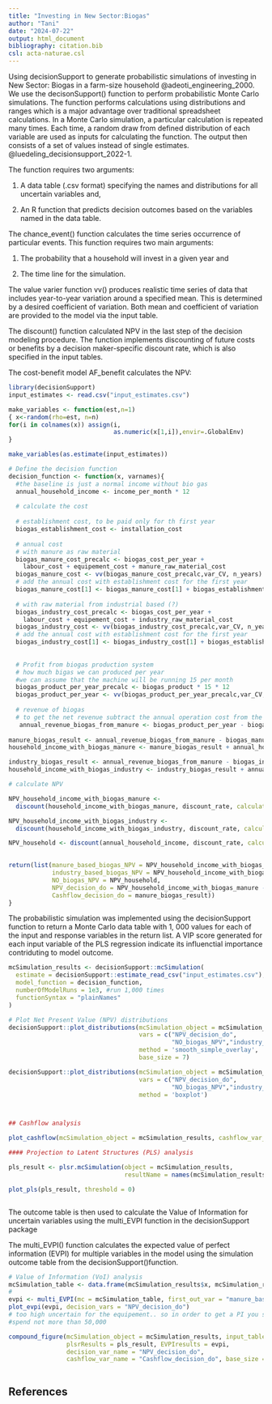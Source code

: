 ---
title: "Investing in New Sector:Biogas"
author: "Tani"
date: "2024-07-22"
output: html_document
bibliography: citation.bib
csl: acta-naturae.csl
---
Using decisionSupport to generate probabilistic simulations of  investing in New Sector: Biogas in a farm-size household @adeoti_engineering_2000.
We use the decisonSupport() function to perform probabilistic Monte Carlo simulations. The function performs calculations using distributions and ranges which is a major advantage over traditional spreadsheet calculations. In a Monte Carlo simulation, a particular calculation is repeated many times. Each time, a random draw from defined distribution of each variable are used as inputs for calculating the function. The output then consists of a set of values instead of single estimates. @luedeling_decisionsupport_2022-1.

The function requires two arguments:

1. A data table (.csv format) specifying the names and distributions for all uncertain variables and,

2. An R function that predicts decision outcomes based on the variables named in the data table.

The chance_event() function calculates the time series occurrence of particular events. This function requires two main arguments:

1. The probability that a  household will invest in a given year and

2. The time line for the simulation.

The value varier function vv() produces realistic time series of data that includes year-to-year variation around a specified mean. This is determined by a desired coefficient of variation. Both mean and coefficient of variation are provided to the model via the input table.

The discount() function calculated NPV in the last step of the decision modeling procedure. The function implements discounting of future costs or benefits by a decision maker-specific discount rate, which is also specified in the input tables.

The cost-benefit model AF_benefit calculates the NPV:

```{r }
library(decisionSupport)
input_estimates <- read.csv("input_estimates.csv")

make_variables <- function(est,n=1)
{ x<-random(rho=est, n=n)
for(i in colnames(x)) assign(i,
                             as.numeric(x[1,i]),envir=.GlobalEnv)
}

make_variables(as.estimate(input_estimates))
```

```{r}

# Define the decision function
decision_function <- function(x, varnames){
  #the baseline is just a normal income without bio gas
  annual_household_income <- income_per_month * 12 
  
  # calculate the cost 
  
  # establishment cost, to be paid only for th first year
  biogas_establishment_cost <- installation_cost
  
  # annual cost
  # with manure as raw material
  biogas_manure_cost_precalc <- biogas_cost_per_year + 	
    labour_cost + equipement_cost + manure_raw_material_cost
  biogas_manure_cost <- vv(biogas_manure_cost_precalc,var_CV, n_years)
  # add the annual cost with establishment cost for the first year
  biogas_manure_cost[1] <- biogas_manure_cost[1] + biogas_establishment_cost
  
  # with raw material from industrial based (?)
  biogas_industry_cost_precalc <- biogas_cost_per_year + 	
    labour_cost + equipement_cost + industry_raw_material_cost
  biogas_industry_cost <- vv(biogas_industry_cost_precalc,var_CV, n_years)
  # add the annual cost with establishment cost for the first year
  biogas_industry_cost[1] <- biogas_industry_cost[1] + biogas_establishment_cost
  
  
  # Profit from biogas production system
  # how much bigas we can produced per year
  #we can assume that the machine will be running 15 per month
  biogas_product_per_year_precalc <- biogas_product * 15 * 12
  biogas_product_per_year <- vv(biogas_product_per_year_precalc,var_CV, n_years)
  
  # revenue of biogas
  # to get the net revenue subtract the annual operation cost from the price
   annual_revenue_biogas_from_manure <- biogas_product_per_year - biogas_price
  
manure_biogas_result <- annual_revenue_biogas_from_manure - biogas_manure_cost
household_income_with_biogas_manure <- manure_biogas_result + annual_household_income

industry_biogas_result <- annual_revenue_biogas_from_manure - biogas_industry_cost
household_income_with_biogas_industry <- industry_biogas_result + annual_household_income

# calculate NPV

NPV_household_income_with_biogas_manure <-
  discount(household_income_with_biogas_manure, discount_rate, calculate_NPV = TRUE)

NPV_household_income_with_biogas_industry <-
  discount(household_income_with_biogas_industry, discount_rate, calculate_NPV = TRUE)

NPV_household <- discount(annual_household_income, discount_rate, calculate_NPV = TRUE)

 
return(list(manure_based_biogas_NPV = NPV_household_income_with_biogas_manure,
            industry_based_biogas_NPV = NPV_household_income_with_biogas_industry,
            NO_biogas_NPV = NPV_household,
            NPV_decision_do = NPV_household_income_with_biogas_manure - NPV_household,
            Cashflow_decision_do = manure_biogas_result))
}

```

The probabilistic simulation was implemented using the decisionSupport function to return a Monte Carlo data table with 1, 000 values for each of the input and response variables in the return list. A VIP score generated for each input variable of the PLS regression indicate its influenctial importance contriduting to model outcome.
```{r }
mcSimulation_results <- decisionSupport::mcSimulation(
  estimate = decisionSupport::estimate_read_csv("input_estimates.csv"),
  model_function = decision_function,
  numberOfModelRuns = 1e3, #run 1,000 times
  functionSyntax = "plainNames"
)

# Plot Net Present Value (NPV) distributions 
decisionSupport::plot_distributions(mcSimulation_object = mcSimulation_results, 
                                    vars = c("NPV_decision_do", 
                                             "NO_biogas_NPV","industry_based_biogas_NPV", "manure_based_biogas_NPV"),
                                    method = 'smooth_simple_overlay', 
                                    base_size = 7)

decisionSupport::plot_distributions(mcSimulation_object = mcSimulation_results, 
                                    vars = c("NPV_decision_do",
                                             "NO_biogas_NPV","industry_based_biogas_NPV", "manure_based_biogas_NPV"),
                                    method = 'boxplot')




```


```{r}
## Cashflow analysis

plot_cashflow(mcSimulation_object = mcSimulation_results, cashflow_var_name = "Cashflow_decision_do")

#### Projection to Latent Structures (PLS) analysis

pls_result <- plsr.mcSimulation(object = mcSimulation_results,
                                resultName = names(mcSimulation_results$y)[3], ncomp = 1)

plot_pls(pls_result, threshold = 0)



```

The outcome table is then used to calculate the Value of Information for uncertain variables using the multi_EVPI function in the decisionSupport package 

The multi_EVPI() function calculates the expected value of perfect information (EVPI) for multiple variables in the model using the simulation outcome table from the decisionSupport()function.

```{r}
# Value of Information (VoI) analysis
mcSimulation_table <- data.frame(mcSimulation_results$x, mcSimulation_results$y[1:4])
#
evpi <- multi_EVPI(mc = mcSimulation_table, first_out_var = "manure_based_biogas_NPV") # first value on return result
plot_evpi(evpi, decision_vars = "NPV_decision_do")
# too high uncertain for the equipement.. so in order to get a PI you should
#spend not more than 50,000

```


```{r}
compound_figure(mcSimulation_object = mcSimulation_results, input_table = input_estimates, 
                plsrResults = pls_result, EVPIresults = evpi, 
                decision_var_name = "NPV_decision_do", 
                cashflow_var_name = "Cashflow_decision_do", base_size = 7)



```



## References



